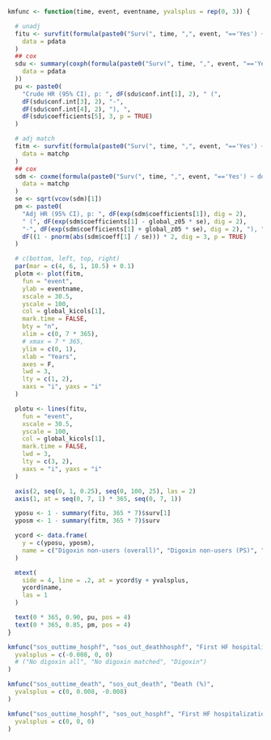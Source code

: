 ```r
kmfunc <- function(time, event, eventname, yvalsplus = rep(0, 3)) {

  # unadj
  fitu <- survfit(formula(paste0("Surv(", time, ",", event, "=='Yes') ~ ddr_digoxin")),
    data = pdata
  )
  ## cox
  sdu <- summary(coxph(formula(paste0("Surv(", time, ",", event, "=='Yes') ~ ddr_digoxin")),
    data = pdata
  ))
  pu <- paste0(
    "Crude HR (95% CI), p: ", dF(sdu$conf.int[1], 2), " (",
    dF(sdu$conf.int[3], 2), "-",
    dF(sdu$conf.int[4], 2), "), ",
    dF(sdu$coefficients[5], 3, p = TRUE)
  )

  # adj match
  fitm <- survfit(formula(paste0("Surv(", time, ",", event, "=='Yes') ~ ddr_digoxin")),
    data = matchp
  )
  ## cox
  sdm <- coxme(formula(paste0("Surv(", time, ",", event, "=='Yes') ~ ddr_digoxin + (1 | par)")),
    data = matchp
  )
  se <- sqrt(vcov(sdm)[1])
  pm <- paste0(
    "Adj HR (95% CI), p: ", dF(exp(sdm$coefficients[1]), dig = 2),
    " (", dF(exp(sdm$coefficients[1] - global_z05 * se), dig = 2),
    "-", dF(exp(sdm$coefficients[1] + global_z05 * se), dig = 2), "), ",
    dF((1 - pnorm(abs(sdm$coeff[1] / se))) * 2, dig = 3, p = TRUE)
  )

  # c(bottom, left, top, right)
  par(mar = c(4, 6, 1, 10.5) + 0.1)
  plotm <- plot(fitm,
    fun = "event",
    ylab = eventname,
    xscale = 30.5,
    yscale = 100,
    col = global_kicols[1],
    mark.time = FALSE,
    bty = "n",
    xlim = c(0, 7 * 365),
    # xmax = 7 * 365,
    ylim = c(0, 1),
    xlab = "Years",
    axes = F,
    lwd = 3,
    lty = c(1, 2),
    xaxs = "i", yaxs = "i"
  )

  plotu <- lines(fitu,
    fun = "event",
    xscale = 30.5,
    yscale = 100,
    col = global_kicols[1],
    mark.time = FALSE,
    lwd = 3,
    lty = c(3, 2),
    xaxs = "i", yaxs = "i"
  )

  axis(2, seq(0, 1, 0.25), seq(0, 100, 25), las = 2)
  axis(1, at = seq(0, 7, 1) * 365, seq(0, 7, 1))

  yposu <- 1 - summary(fitu, 365 * 7)$surv[1]
  yposm <- 1 - summary(fitm, 365 * 7)$surv

  ycord <- data.frame(
    y = c(yposu, yposm),
    name = c("Digoxin non-users (overall)", "Digoxin non-users (PS)", "Digoxin users")
  )

  mtext(
    side = 4, line = .2, at = ycord$y + yvalsplus,
    ycord$name,
    las = 1
  )

  text(0 * 365, 0.90, pu, pos = 4)
  text(0 * 365, 0.85, pm, pos = 4)
}
```

```r
kmfunc("sos_outtime_hosphf", "sos_out_deathhosphf", "First HF hospitalization/death (%)",
  yvalsplus = c(-0.008, 0, 0)
  # ("No digoxin all", "No digoxin matched", "Digoxin")
)
```

```r
kmfunc("sos_outtime_death", "sos_out_death", "Death (%)",
  yvalsplus = c(0, 0.008, -0.008)
)
```

```r
kmfunc("sos_outtime_hosphf", "sos_out_hosphf", "First HF hospitalization (%)",
  yvalsplus = c(0, 0, 0)
)
```
